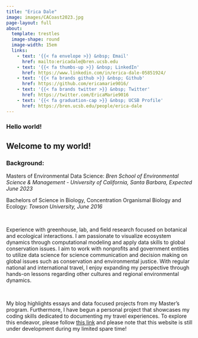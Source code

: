 ```yaml
---
title: "Erica Dale"
image: images/CACoast2023.jpg
page-layout: full
about: 
  template: trestles
  image-shape: round
  image-width: 15em
  links:
    - text: '{{< fa envelope >}} &nbsp; Email'
      href: mailto:ericadale@bren.ucsb.edu
    - text: '{{< fa thumbs-up >}} &nbsp; LinkedIn'
      href: https://www.linkedin.com/in/erica-dale-05851924/
    - text: '{{< fa brands github >}} &nbsp; Github'
      href: https://github.com/ericamarie9016/
    - text: '{{< fa brands twitter >}} &nbsp; Twitter'
      href: https://twitter.com/EricaMarie9016
    - text: '{{< fa graduation-cap >}} &nbsp; UCSB Profile'
      href: https://bren.ucsb.edu/people/erica-dale
---
```


<h3>**Hello world!**</h3>

<h2 class="custom-subtitle">

Welcome to my world!

</h2>

<h3>Background:</h3>

Masters of Environmental Data Science: <i> Bren School of Environmental Science & Management - University of California, Santa Barbara, Expected June 2023</i>

Bachelors of Science in Biology, Concentration Organismal Biology and Ecology: <i>Towson University, June 2016</i>

<br>

Experience with greenhouse, lab, and field research focused on botanical and ecological interactions. I am passionate to visualize ecosystem dynamics through computational modeling and apply data skills to global conservation issues. I aim to work with nonprofits and government entities to utilize data science for science communication and decision making on global issues such as conservation and environmental justice. With regular national and international travel, I enjoy expanding my perspective through hands-on lessons regarding other cultures and regional environmental dynamics.

<br>

My blog highlights essays and data focused projects from my Master's program. Furthermore, I have begun a personal project that showcases my coding skills dedicated to documenting my travel experiences. To explore this endeavor, please follow <a href="https://ericamarie9016.github.io/travels/">this link</a> and please note that this website is still under development during my limited spare time!
